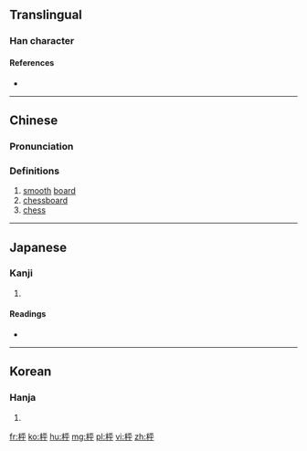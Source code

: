 ==Translingual==

===Han character===
{{Han char|rn=75|rad=木|as=05|sn=9|four=|canj=木一火十 (DMFJ)|ids=⿰[[木]][[平]]}}

====References====
* {{Han ref|kx=0517.040|dkj=14580|dj=0905.010|hdz=21180.080|uh=67B0|ud=26544|bh=AC69|bd=44137}}

----

==Chinese==
{{zh-forms}}

===Pronunciation===
{{zh-pron
|m=píng
|c=ping4
|mc=y
|oc=y
|ma=
|cat=n
}}

===Definitions===
# [[smooth]] [[board]]
# [[chessboard]]
# [[chess]]

----

==Japanese==

===Kanji===
{{ja-kanji|grade=|rs=木05}}

# {{defn|lang=ja|sort=木05}}

====Readings====
* {{ja-readings|on=[[へい]] (hei), [[びょう]] (byō)|kun=[[すごろくばん]] (sugorokuban)}}

----

==Korean==

===Hanja===
{{ko-hanja|hangeul=[[평]]|eumhun=|rv=pyeong|mr=p'yŏng|y=phyeng}}

# {{defn|lang=ko|sort=木05}}

[[fr:枰]]
[[ko:枰]]
[[hu:枰]]
[[mg:枰]]
[[pl:枰]]
[[vi:枰]]
[[zh:枰]]